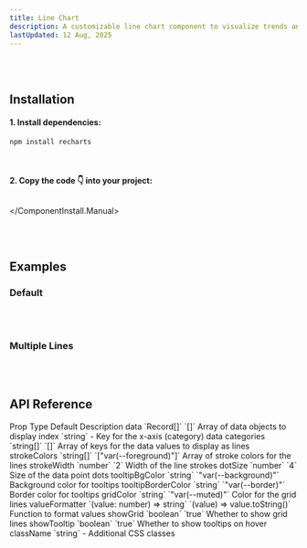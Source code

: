```yaml
---
title: Line Chart
description: A customizable line chart component to visualize trends and data over time with smooth curves and data points. 📉
lastUpdated: 12 Aug, 2025
---
```


<ComponentShowcase name="line-chart-style-default" />
<br />
<br />

## Installation

<ComponentInstall>
  <ComponentInstall.Cli npmCommand="npx shadcn@latest add 'https://retroui.dev/r/line-chart.json'" />
  <ComponentInstall.Manual>

#### 1. Install dependencies:

```sh
npm install recharts
```

<br />

#### 2. Copy the code 👇 into your project:

## <ComponentSource name="lineChart" />

  </ComponentInstall.Manual>
</ComponentInstall>

<br />
<br />

## Examples

### Default

<ComponentShowcase name="line-chart-style-default" />
<br />
<br />

### Multiple Lines

<ComponentShowcase name="line-chart-style-multiple" />
<br />
<br />

## API Reference

<Table>
  <Table.Header>
    <Table.Row>
      <Table.Head>Prop</Table.Head>
      <Table.Head>Type</Table.Head>
      <Table.Head>Default</Table.Head>
      <Table.Head>Description</Table.Head>
    </Table.Row>
  </Table.Header>
  <Table.Body>
    <Table.Row>
      <Table.Cell className="font-medium">data</Table.Cell>
      <Table.Cell className="*:text-xs">`Record<string, any>[]`</Table.Cell>
      <Table.Cell className="*:text-xs">`[]`</Table.Cell>
      <Table.Cell>Array of data objects to display</Table.Cell>
    </Table.Row>
    <Table.Row>
      <Table.Cell className="font-medium">index</Table.Cell>
      <Table.Cell className="*:text-xs">`string`</Table.Cell>
      <Table.Cell className="*:text-xs">-</Table.Cell>
      <Table.Cell>Key for the x-axis (category) data</Table.Cell>
    </Table.Row>
    <Table.Row>
      <Table.Cell className="font-medium">categories</Table.Cell>
      <Table.Cell className="*:text-xs">`string[]`</Table.Cell>
      <Table.Cell className="*:text-xs">`[]`</Table.Cell>
      <Table.Cell>Array of keys for the data values to display as lines</Table.Cell>
    </Table.Row>
    <Table.Row>
      <Table.Cell className="font-medium">strokeColors</Table.Cell>
      <Table.Cell className="*:text-xs">`string[]`</Table.Cell>
      <Table.Cell className="*:text-xs">`["var(--foreground)"]`</Table.Cell>
      <Table.Cell>Array of stroke colors for the lines</Table.Cell>
    </Table.Row>
    <Table.Row>
      <Table.Cell className="font-medium">strokeWidth</Table.Cell>
      <Table.Cell className="*:text-xs">`number`</Table.Cell>
      <Table.Cell className="*:text-xs">`2`</Table.Cell>
      <Table.Cell>Width of the line strokes</Table.Cell>
    </Table.Row>
    <Table.Row>
      <Table.Cell className="font-medium">dotSize</Table.Cell>
      <Table.Cell className="*:text-xs">`number`</Table.Cell>
      <Table.Cell className="*:text-xs">`4`</Table.Cell>
      <Table.Cell>Size of the data point dots</Table.Cell>
    </Table.Row>
    <Table.Row>
      <Table.Cell className="font-medium">tooltipBgColor</Table.Cell>
      <Table.Cell className="*:text-xs">`string`</Table.Cell>
      <Table.Cell className="*:text-xs">`"var(--background)"`</Table.Cell>
      <Table.Cell>Background color for tooltips</Table.Cell>
    </Table.Row>
    <Table.Row>
      <Table.Cell className="font-medium">tooltipBorderColor</Table.Cell>
      <Table.Cell className="*:text-xs">`string`</Table.Cell>
      <Table.Cell className="*:text-xs">`"var(--border)"`</Table.Cell>
      <Table.Cell>Border color for tooltips</Table.Cell>
    </Table.Row>
    <Table.Row>
      <Table.Cell className="font-medium">gridColor</Table.Cell>
      <Table.Cell className="*:text-xs">`string`</Table.Cell>
      <Table.Cell className="*:text-xs">`"var(--muted)"`</Table.Cell>
      <Table.Cell>Color for the grid lines</Table.Cell>
    </Table.Row>
    <Table.Row>
      <Table.Cell className="font-medium">valueFormatter</Table.Cell>
      <Table.Cell className="*:text-xs">`(value: number) => string`</Table.Cell>
      <Table.Cell className="*:text-xs">`(value) => value.toString()`</Table.Cell>
      <Table.Cell>Function to format values</Table.Cell>
    </Table.Row>
    <Table.Row>
      <Table.Cell className="font-medium">showGrid</Table.Cell>
      <Table.Cell className="*:text-xs">`boolean`</Table.Cell>
      <Table.Cell className="*:text-xs">`true`</Table.Cell>
      <Table.Cell>Whether to show grid lines</Table.Cell>
    </Table.Row>
    <Table.Row>
      <Table.Cell className="font-medium">showTooltip</Table.Cell>
      <Table.Cell className="*:text-xs">`boolean`</Table.Cell>
      <Table.Cell className="*:text-xs">`true`</Table.Cell>
      <Table.Cell>Whether to show tooltips on hover</Table.Cell>
    </Table.Row>
    <Table.Row>
      <Table.Cell className="font-medium">className</Table.Cell>
      <Table.Cell className="*:text-xs">`string`</Table.Cell>
      <Table.Cell className="*:text-xs">-</Table.Cell>
      <Table.Cell>Additional CSS classes</Table.Cell>
    </Table.Row>
  </Table.Body>
</Table>

